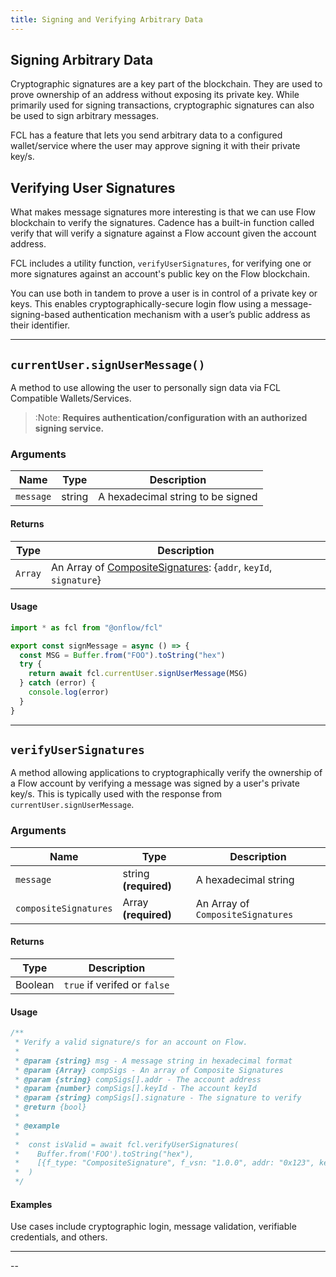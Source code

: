 ```yaml
---
title: Signing and Verifying Arbitrary Data
---
```


## Signing Arbitrary Data

Cryptographic signatures are a key part of the blockchain. They are used to prove ownership of an address without exposing its private key.
While primarily used for signing transactions, cryptographic signatures can also be used to sign arbitrary messages.

FCL has a feature that lets you send arbitrary data to a configured wallet/service where the
user may approve signing it with their private key/s.

## Verifying User Signatures

What makes message signatures more interesting is that we can use Flow blockchain to verify the signatures.
Cadence has a built-in function called verify that will verify a signature against a Flow account given the account address.

FCL includes a utility function, `verifyUserSignatures`, for verifying one or more signatures against an account's public key on the Flow blockchain.

You can use both in tandem to prove a user is in control of a private key or keys.
This enables cryptographically-secure login flow using a message-signing-based authentication mechanism
with a user’s public address as their identifier.

---

## `currentUser.signUserMessage()`

A method to use allowing the user to personally sign data via FCL Compatible Wallets/Services.

> :Note: **Requires authentication/configuration with an authorized signing service.**

### Arguments

| Name      | Type   | Description                       |
| --------- | ------ | --------------------------------- |
| `message` | string | A hexadecimal string to be signed |

#### Returns

| Type    | Description                                                                                                                                                                               |
| ------- | ----------------------------------------------------------------------------------------------------------------------------------------------------------------------------------------- |
| `Array` | An Array of [CompositeSignatures](https://github.com/onflow/flow-js-sdk/blob/master/packages/fcl/src/wallet-provider-spec/draft-v2#compositesignature): {`addr`, `keyId`, `signature`} |

#### Usage

```javascript
import * as fcl from "@onflow/fcl"

export const signMessage = async () => {
  const MSG = Buffer.from("FOO").toString("hex")
  try {
    return await fcl.currentUser.signUserMessage(MSG)
  } catch (error) {
    console.log(error)
  }
}
```

---

## `verifyUserSignatures`

A method allowing applications to cryptographically verify the ownership of a Flow account by verifying a message was signed by a user's private key/s. This is typically used with the response from `currentUser.signUserMessage`.

### Arguments

| Name                  | Type                  | Description                       |
| --------------------- | --------------------- | --------------------------------- |
| `message`             | string **(required)** | A hexadecimal string              |
| `compositeSignatures` | Array **(required)**  | An Array of `CompositeSignatures` |

#### Returns

| Type    | Description                  |
| ------- | ---------------------------- |
| Boolean | `true` if verifed or `false` |

#### Usage

```javascript
/**
 * Verify a valid signature/s for an account on Flow.
 *
 * @param {string} msg - A message string in hexadecimal format
 * @param {Array} compSigs - An array of Composite Signatures
 * @param {string} compSigs[].addr - The account address
 * @param {number} compSigs[].keyId - The account keyId
 * @param {string} compSigs[].signature - The signature to verify
 * @return {bool}
 *
 * @example
 *
 *  const isValid = await fcl.verifyUserSignatures(
 *    Buffer.from('FOO').toString("hex"),
 *    [{f_type: "CompositeSignature", f_vsn: "1.0.0", addr: "0x123", keyId: 0, signature: "abc123"}]
 *  )
 */
```

#### Examples

Use cases include cryptographic login, message validation, verifiable credentials, and others.

---
--
